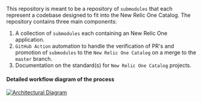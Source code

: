 
This repository is meant to be a repository of `submodules` that each represent a codebase designed to fit into the New Relic One Catalog. The repository contains three main components:

1. A collection of `submodules` each containing an New Relic One application.
2. `GitHub Action` automation to handle the verification of PR's and promotion of `submodules` to the `New Relic One Catalog` on a merge to the `master` branch.
3. Documentation on the standard(s) for `New Relic One Catalog` projects.

<ProcessTimeline />

#### Detailed workflow diagram of the process

[![Architectural Diagram](https://github.com/newrelic/nr1-catalog/blob/docs/docs/docs/images/nr1-catalog_workflow.png?raw=true)](https://github.com/newrelic/nr1-catalog/blob/docs/docs/docs/images/nr1-catalog_workflow.png)
